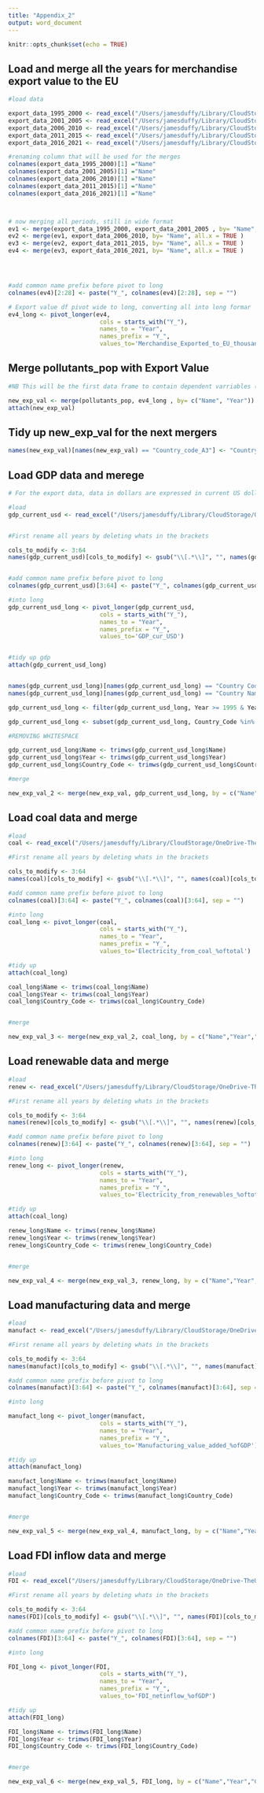 ```yaml
---
title: "Appendix_2"
output: word_document
---
```


```r
knitr::opts_chunk$set(echo = TRUE)
```



## Load and merge all the years for merchandise export value to the EU

```r

#load data

export_data_1995_2000 <- read_excel("/Users/jamesduffy/Library/CloudStorage/OneDrive-TheUniversityofManchester/BASS/Modules/Year\ 3/Sem\ 2/Diss/Data/UNCTAD/Clean_Data/export_data_1995_2000.xlsx")
export_data_2001_2005 <- read_excel("/Users/jamesduffy/Library/CloudStorage/OneDrive-TheUniversityofManchester/BASS/Modules/Year\ 3/Sem\ 2/Diss/Data/UNCTAD/Clean_Data/export_data_2001_2005.xlsx")
export_data_2006_2010 <- read_excel("/Users/jamesduffy/Library/CloudStorage/OneDrive-TheUniversityofManchester/BASS/Modules/Year\ 3/Sem\ 2/Diss/Data/UNCTAD/Clean_Data/export_data_2006_2010.xlsx")
export_data_2011_2015 <- read_excel("/Users/jamesduffy/Library/CloudStorage/OneDrive-TheUniversityofManchester/BASS/Modules/Year\ 3/Sem\ 2/Diss/Data/UNCTAD/Clean_Data/export_data_2011_2015.xlsx")
export_data_2016_2021 <- read_excel("/Users/jamesduffy/Library/CloudStorage/OneDrive-TheUniversityofManchester/BASS/Modules/Year\ 3/Sem\ 2/Diss/Data/UNCTAD/Clean_Data/export_data_2016_2021.xlsx")

#renaming column that will be used for the merges
colnames(export_data_1995_2000)[1] ="Name"
colnames(export_data_2001_2005)[1] ="Name"
colnames(export_data_2006_2010)[1] ="Name"
colnames(export_data_2011_2015)[1] ="Name"
colnames(export_data_2016_2021)[1] ="Name"



# now merging all periods, still in wide format
ev1 <- merge(export_data_1995_2000, export_data_2001_2005 , by= "Name", all.x = TRUE  )
ev2 <- merge(ev1, export_data_2006_2010, by= "Name", all.x = TRUE )
ev3 <- merge(ev2, export_data_2011_2015, by= "Name", all.x = TRUE )
ev4 <- merge(ev3, export_data_2016_2021, by= "Name", all.x = TRUE )




#add common name prefix before pivot to long
colnames(ev4)[2:28] <- paste("Y_", colnames(ev4)[2:28], sep = "")

# Export value df pivot wide to long, converting all into long formar
ev4_long <- pivot_longer(ev4,
                          cols = starts_with("Y_"),
                          names_to = "Year",
                          names_prefix = "Y_",
                          values_to='Merchandise_Exported_to_EU_thousandsUSD')

```

## Merge pollutants_pop with Export Value 

```r
#NB This will be the first data frame to contain dependent varriables (three pollutants) and main indepdent varriable (merchandise export value to the EU)

new_exp_val <- merge(pollutants_pop, ev4_long , by= c("Name", "Year"))
attach(new_exp_val)
```




## Tidy up new_exp_val for the next mergers 

```r

names(new_exp_val)[names(new_exp_val) == "Country_code_A3"] <- "Country_Code"

```




## Load GDP data and merege
```r
# For the export data, data in dollars are expressed in current US dollars of the year to which they refer, as per the UNCTAD STAT website. This GPD data is also in current USD. Once all monetary data is loaded need to adjust for GDP

#load
gdp_current_usd <- read_excel("/Users/jamesduffy/Library/CloudStorage/OneDrive-TheUniversityofManchester/BASS/Modules/Year\ 3/Sem\ 2/Diss/Data/WORLD\ BANK/wb_gdp_current_usd.xlsx")


#First rename all years by deleting whats in the brackets

cols_to_modify <- 3:64
names(gdp_current_usd)[cols_to_modify] <- gsub("\\[.*\\]", "", names(gdp_current_usd)[cols_to_modify])


#add common name prefix before pivot to long
colnames(gdp_current_usd)[3:64] <- paste("Y_", colnames(gdp_current_usd)[3:64], sep = "")

#into long
gdp_current_usd_long <- pivot_longer(gdp_current_usd,
                          cols = starts_with("Y_"),
                          names_to = "Year",
                          names_prefix = "Y_",
                          values_to='GDP_cur_USD')


#tidy up gdp
attach(gdp_current_usd_long)


names(gdp_current_usd_long)[names(gdp_current_usd_long) == "Country Code"] <- "Country_Code"
names(gdp_current_usd_long)[names(gdp_current_usd_long) == "Country Name"] <- "Name"

gdp_current_usd_long <- filter(gdp_current_usd_long, Year >= 1995 & Year <= 2019)

gdp_current_usd_long <- subset(gdp_current_usd_long, Country_Code %in% new_exp_val$Country_Code)

#REMOVING WHITESPACE

gdp_current_usd_long$Name <- trimws(gdp_current_usd_long$Name)
gdp_current_usd_long$Year <- trimws(gdp_current_usd_long$Year)
gdp_current_usd_long$Country_Code <- trimws(gdp_current_usd_long$Country_Code)

#merge

new_exp_val_2 <- merge(new_exp_val, gdp_current_usd_long, by = c("Name","Year", "Country_Code"), all.x = TRUE)

```


## Load coal data and merge

```r
#load 
coal <- read_excel("/Users/jamesduffy/Library/CloudStorage/OneDrive-TheUniversityofManchester/BASS/Modules/Year\ 3/Sem\ 2/Diss/Data/WORLD\ BANK/Electricity_from_coal_percent_of_total_World_Development_Indicators.xlsx")

#First rename all years by deleting whats in the brackets

cols_to_modify <- 3:64
names(coal)[cols_to_modify] <- gsub("\\[.*\\]", "", names(coal)[cols_to_modify])

#add common name prefix before pivot to long
colnames(coal)[3:64] <- paste("Y_", colnames(coal)[3:64], sep = "")

#into long
coal_long <- pivot_longer(coal,
                          cols = starts_with("Y_"),
                          names_to = "Year",
                          names_prefix = "Y_",
                          values_to='Electricity_from_coal_%oftotal')

#tidy up
attach(coal_long)

coal_long$Name <- trimws(coal_long$Name)
coal_long$Year <- trimws(coal_long$Year)
coal_long$Country_Code <- trimws(coal_long$Country_Code)


#merge

new_exp_val_3 <- merge(new_exp_val_2, coal_long, by = c("Name","Year","Country_Code"), all.x = TRUE)

```


## Load renewable data and merge

```r
#load 
renew <- read_excel("/Users/jamesduffy/Library/CloudStorage/OneDrive-TheUniversityofManchester/BASS/Modules/Year\ 3/Sem\ 2/Diss/Data/WORLD\ BANK/Renewable_electricity_percentof_total\ Renewable_electricity_percentoftotal.xlsx")

#First rename all years by deleting whats in the brackets

cols_to_modify <- 3:64
names(renew)[cols_to_modify] <- gsub("\\[.*\\]", "", names(renew)[cols_to_modify])

#add common name prefix before pivot to long
colnames(renew)[3:64] <- paste("Y_", colnames(renew)[3:64], sep = "")

#into long
renew_long <- pivot_longer(renew,
                          cols = starts_with("Y_"),
                          names_to = "Year",
                          names_prefix = "Y_",
                          values_to='Electricity_from_renewables_%oftotal')

#tidy up
attach(coal_long)

renew_long$Name <- trimws(renew_long$Name)
renew_long$Year <- trimws(renew_long$Year)
renew_long$Country_Code <- trimws(renew_long$Country_Code)


#merge

new_exp_val_4 <- merge(new_exp_val_3, renew_long, by = c("Name","Year","Country_Code"), all.x = TRUE)

```


## Load manufacturing data and merge

```r
#load 
manufact <- read_excel("/Users/jamesduffy/Library/CloudStorage/OneDrive-TheUniversityofManchester/BASS/Modules/Year\ 3/Sem\ 2/Diss/Data/WORLD\ BANK/Manufacturing_value_added_%ofGDP.xlsx")

#First rename all years by deleting whats in the brackets

cols_to_modify <- 3:64
names(manufact)[cols_to_modify] <- gsub("\\[.*\\]", "", names(manufact)[cols_to_modify])

#add common name prefix before pivot to long
colnames(manufact)[3:64] <- paste("Y_", colnames(manufact)[3:64], sep = "")

#into long

manufact_long <- pivot_longer(manufact,
                          cols = starts_with("Y_"),
                          names_to = "Year",
                          names_prefix = "Y_",
                          values_to='Manufacturing_value_added_%ofGDP')

#tidy up
attach(manufact_long)

manufact_long$Name <- trimws(manufact_long$Name)
manufact_long$Year <- trimws(manufact_long$Year)
manufact_long$Country_Code <- trimws(manufact_long$Country_Code)


#merge

new_exp_val_5 <- merge(new_exp_val_4, manufact_long, by = c("Name","Year","Country_Code"), all.x = TRUE)

```

## Load FDI inflow data and merge

```r
#load 
FDI <- read_excel("/Users/jamesduffy/Library/CloudStorage/OneDrive-TheUniversityofManchester/BASS/Modules/Year\ 3/Sem\ 2/Diss/Data/WORLD\ BANK/FDI_netinflow_%ofGDP.xlsx")

#First rename all years by deleting whats in the brackets

cols_to_modify <- 3:64
names(FDI)[cols_to_modify] <- gsub("\\[.*\\]", "", names(FDI)[cols_to_modify])

#add common name prefix before pivot to long
colnames(FDI)[3:64] <- paste("Y_", colnames(FDI)[3:64], sep = "")

#into long

FDI_long <- pivot_longer(FDI,
                          cols = starts_with("Y_"),
                          names_to = "Year",
                          names_prefix = "Y_",
                          values_to='FDI_netinflow_%ofGDP')

#tidy up
attach(FDI_long)

FDI_long$Name <- trimws(FDI_long$Name)
FDI_long$Year <- trimws(FDI_long$Year)
FDI_long$Country_Code <- trimws(FDI_long$Country_Code)


#merge

new_exp_val_6 <- merge(new_exp_val_5, FDI_long, by = c("Name","Year","Country_Code"), all.x = TRUE)

```


